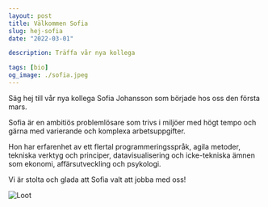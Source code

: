 ```yaml
---
layout: post
title: Välkommen Sofia
slug: hej-sofia
date: "2022-03-01"

description: Träffa vår nya kollega

tags: [bio]
og_image: ./sofia.jpeg
---
```


Säg hej till vår nya kollega Sofia Johansson som började hos oss den första mars.

Sofia är en ambitiös problemlösare som trivs i miljöer med högt tempo och 
gärna med varierande och komplexa arbetsuppgifter. 

Hon har erfarenhet av ett flertal programmeringsspråk, agila metoder, tekniska verktyg och principer, datavisualisering och
icke-tekniska ämnen som ekonomi, affärsutveckling och psykologi.

Vi är stolta och glada att Sofia valt att jobba med oss!

![Loot](./loot.jpg)